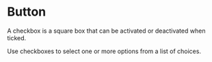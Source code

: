 

<Meta of={ButtonStories} />

# Button

A checkbox is a square box that can be activated or deactivated when ticked.

Use checkboxes to select one or more options from a list of choices.

<Canvas of={ButtonStories.Default} />
